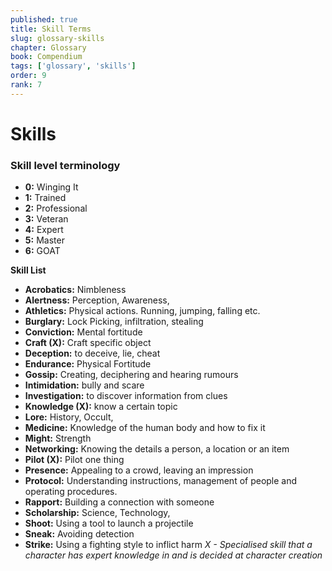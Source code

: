 ---
published: true
title: Skill Terms
slug: glossary-skills
chapter: Glossary
book: Compendium
tags: ['glossary', 'skills']
order: 9
rank: 7
---

# Skills

### Skill level terminology

-   **0:** Winging It
-   **1:** Trained
-   **2:** Professional
-   **3:** Veteran
-   **4:** Expert
-   **5:** Master
-   **6:** GOAT

**Skill List**

-   **Acrobatics:** Nimbleness
-   **Alertness:** Perception, Awareness,
-   **Athletics:** Physical actions. Running, jumping, falling etc.
-   **Burglary:** Lock Picking, infiltration, stealing
-   **Conviction:** Mental fortitude
-   **Craft (X):** Craft specific object
-   **Deception:** to deceive, lie, cheat
-   **Endurance:** Physical Fortitude
-   **Gossip:** Creating, deciphering and hearing rumours
-   **Intimidation:** bully and scare
-   **Investigation:** to discover information from clues
-   **Knowledge (X):** know a certain topic
-   **Lore:** History, Occult,
-   **Medicine:** Knowledge of the human body and how to fix it
-   **Might:** Strength
-   **Networking:** Knowing the details a person, a location or an item
-   **Pilot (X):** Pilot one thing
-   **Presence:** Appealing to a crowd, leaving an impression
-   **Protocol:** Understanding instructions, management of people and operating procedures.
-   **Rapport:** Building a connection with someone
-   **Scholarship:** Science, Technology,
-   **Shoot:** Using a tool to launch a projectile
-   **Sneak:** Avoiding detection
-   **Strike:** Using a fighting style to inflict harm
    _X - Specialised skill that a character has expert knowledge in and is decided at character creation_

